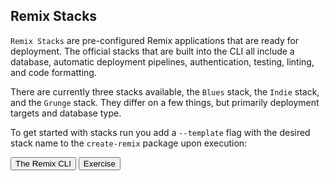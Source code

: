 
## Remix Stacks

`Remix Stacks` are pre-configured Remix applications that are ready for
deployment. The official stacks that are built into the CLI all include a
database, automatic deployment pipelines, authentication, testing, linting, and
code formatting.

There are currently three stacks available, the `Blues` stack, the `Indie`
stack, and the `Grunge` stack. They differ on a few things, but primarily
deployment targets and database type.

To get started with stacks run you add a `--template` flag with the desired
stack name to the `create-remix` package upon execution:

<CodeBlock
  text="npx create-remix@latest --template remix-run/indie-stack my-project"
  showLineNumbers={false}
  theme={dracula}
/>


<div className="button-group">
  <Link to="/modules/creating-a-remix-app/the-remix-cli">
    <button>The Remix CLI</button>
  </Link>

  <Link to="/modules/creating-a-remix-app/exercise">
    <button>Exercise</button>
  </Link>
</div>
